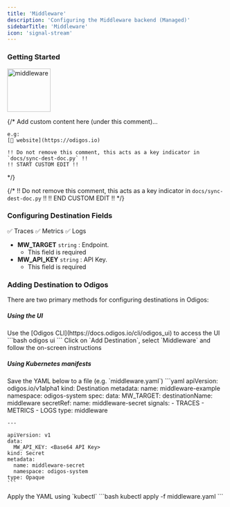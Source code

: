 ```yaml
---
title: 'Middleware'
description: 'Configuring the Middleware backend (Managed)'
sidebarTitle: 'Middleware'
icon: 'signal-stream'
---
```


### Getting Started

<img src='https://d15jtxgb40qetw.cloudfront.net/middleware.svg' alt='middleware' width="100" height="100" className="not-prose" />

{/*
    Add custom content here (under this comment)...

    e.g:
    [🔗 website](https://odigos.io)

    !! Do not remove this comment, this acts as a key indicator in `docs/sync-dest-doc.py` !!
    !! START CUSTOM EDIT !!
*/}

{/*
    !! Do not remove this comment, this acts as a key indicator in `docs/sync-dest-doc.py` !!
    !! END CUSTOM EDIT !!
*/}

### Configuring Destination Fields

<Accordion title="Supported Signals:">
  ✅ Traces
  ✅ Metrics
  ✅ Logs
</Accordion>

- **MW_TARGET** `string` : Endpoint.
  - This field is required
- **MW_API_KEY** `string` : API Key.
  - This field is required

### Adding Destination to Odigos

There are two primary methods for configuring destinations in Odigos:

##### **Using the UI**

<Steps>
  <Step>
    Use the [Odigos CLI](https://docs.odigos.io/cli/odigos_ui) to access the UI
    ```bash
    odigos ui
    ```
  </Step>
  <Step>
    Click on `Add Destination`, select `Middleware` and follow the on-screen instructions
  </Step>
</Steps>

##### **Using Kubernetes manifests**

<Steps>
  <Step>
    Save the YAML below to a file (e.g. `middleware.yaml`)
    ```yaml
    apiVersion: odigos.io/v1alpha1
    kind: Destination
    metadata:
      name: middleware-example
      namespace: odigos-system
    spec:
      data:
        MW_TARGET: <Endpoint>
      destinationName: middleware
      secretRef:
        name: middleware-secret
      signals:
      - TRACES
      - METRICS
      - LOGS
      type: middleware

    ---

    apiVersion: v1
    data:
      MW_API_KEY: <Base64 API Key>
    kind: Secret
    metadata:
      name: middleware-secret
      namespace: odigos-system
    type: Opaque
    ```
  </Step>
  <Step>
    Apply the YAML using `kubectl`
    ```bash
    kubectl apply -f middleware.yaml
    ```
  </Step>
</Steps>